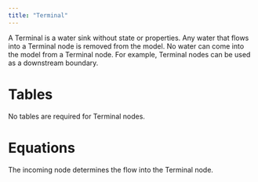 ```yaml
---
title: "Terminal"
---
```


A Terminal is a water sink without state or properties.
Any water that flows into a Terminal node is removed from the model.
No water can come into the model from a Terminal node.
For example, Terminal nodes can be used as a downstream boundary.

# Tables

No tables are required for Terminal nodes.

# Equations

The incoming node determines the flow into the Terminal node.
